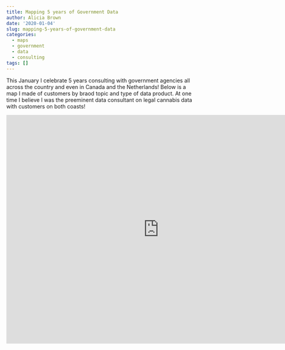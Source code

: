 ```yaml
---
title: Mapping 5 years of Government Data
author: Alicia Brown
date: '2020-01-04'
slug: mapping-5-years-of-government-data
categories:
  - maps
  - government
  - data
  - consulting
tags: []
---
```


This January I celebrate 5 years consulting with government agencies all across the country and even in Canada and the Netherlands! Below is a map I made of customers by braod topic and type of data product. At one time I believe I was the preeminent data consultant on legal cannabis data with customers on both coasts!

<iframe width="800" height="600" src="https://alicia.data.socrata.com/dataset/Customers-by-State/bkwg-akc3/embed?width=800&height=600" frameborder="0" style="border:0" allowfullscreen></iframe>
